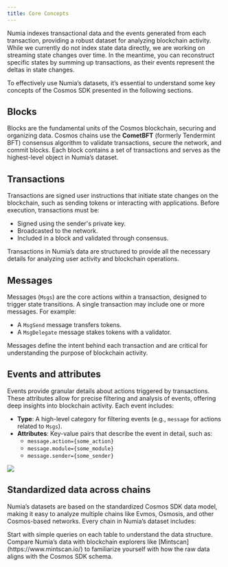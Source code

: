 ```yaml
---
title: Core Concepts
---
```


Numia indexes transactional data and the events generated from each transaction, providing a robust dataset for analyzing blockchain activity. While we currently do not index state data directly, we are working on streaming state changes over time. In the meantime, you can reconstruct specific states by summing up transactions, as their events represent the deltas in state changes.

To effectively use Numia’s datasets, it’s essential to understand some key concepts of the Cosmos SDK presented in the following sections. 

## Blocks
Blocks are the fundamental units of the Cosmos blockchain, securing and organizing data. Cosmos chains use the **CometBFT** (formerly Tendermint BFT) consensus algorithm to validate transactions, secure the network, and commit blocks. Each block contains a set of transactions and serves as the highest-level object in Numia’s dataset.

## Transactions
Transactions are signed user instructions that initiate state changes on the blockchain, such as sending tokens or interacting with applications. Before execution, transactions must be:
- Signed using the sender's private key.
- Broadcasted to the network.
- Included in a block and validated through consensus.  

Transactions in Numia’s data are structured to provide all the necessary details for analyzing user activity and blockchain operations.

## Messages 
Messages (`Msgs`) are the core actions within a transaction, designed to trigger state transitions. A single transaction may include one or more messages. For example:
- A `MsgSend` message transfers tokens.
- A `MsgDelegate` message stakes tokens with a validator.  

Messages define the intent behind each transaction and are critical for understanding the purpose of blockchain activity.

## Events and attributes
Events provide granular details about actions triggered by transactions. These attributes allow for precise filtering and analysis of events, offering deep insights into blockchain activity. Each event includes:
- **Type**: A high-level category for filtering events (e.g., `message` for actions related to `Msgs`).
- **Attributes**: Key-value pairs that describe the event in detail, such as:  
  - `message.action={some_action}`  
  - `message.module={some_module}`  
  - `message.sender={some_sender}`  

<Image 
  src="/media/sql/evmos-transaction-document.png"
/>

## Standardized data across chains

Numia’s datasets are based on the standardized Cosmos SDK data model, making it easy to analyze multiple chains like Evmos, Osmosis, and other Cosmos-based networks. Every chain in Numia’s dataset includes:


<CardList cols={2}>
  <Card 
    title="Base Raw Tables"
    icon="table"
    description="These foundational tables follow the Cosmos SDK structure."
    iconType='regular'
  />
  <Card 
    title="Expanded Views" 
    icon="squares-four"
    description="Built on the raw tables, these views simplify data analysis for each chain. "
    iconType='regular'
  />
</CardList>

<Callout type="success" title="Recommendations">
Start with simple queries on each table to understand the data structure. Compare Numia’s data with blockchain explorers like [Mintscan](https://www.mintscan.io/) to familiarize yourself with how the raw data aligns with the Cosmos SDK schema.
</Callout>
